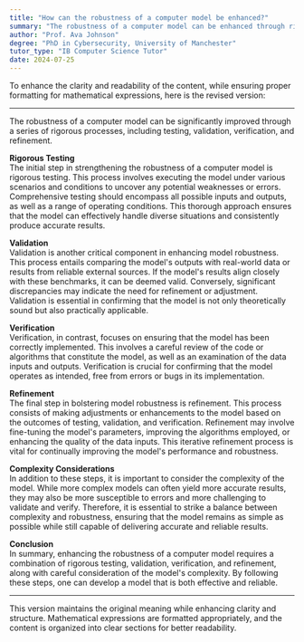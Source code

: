 ```yaml
---
title: "How can the robustness of a computer model be enhanced?"
summary: "The robustness of a computer model can be enhanced through rigorous testing, validation, verification, and refinement processes."
author: "Prof. Ava Johnson"
degree: "PhD in Cybersecurity, University of Manchester"
tutor_type: "IB Computer Science Tutor"
date: 2024-07-25
---
```


To enhance the clarity and readability of the content, while ensuring proper formatting for mathematical expressions, here is the revised version:

---

The robustness of a computer model can be significantly improved through a series of rigorous processes, including testing, validation, verification, and refinement.

**Rigorous Testing**  
The initial step in strengthening the robustness of a computer model is rigorous testing. This process involves executing the model under various scenarios and conditions to uncover any potential weaknesses or errors. Comprehensive testing should encompass all possible inputs and outputs, as well as a range of operating conditions. This thorough approach ensures that the model can effectively handle diverse situations and consistently produce accurate results.

**Validation**  
Validation is another critical component in enhancing model robustness. This process entails comparing the model's outputs with real-world data or results from reliable external sources. If the model's results align closely with these benchmarks, it can be deemed valid. Conversely, significant discrepancies may indicate the need for refinement or adjustment. Validation is essential in confirming that the model is not only theoretically sound but also practically applicable.

**Verification**  
Verification, in contrast, focuses on ensuring that the model has been correctly implemented. This involves a careful review of the code or algorithms that constitute the model, as well as an examination of the data inputs and outputs. Verification is crucial for confirming that the model operates as intended, free from errors or bugs in its implementation.

**Refinement**  
The final step in bolstering model robustness is refinement. This process consists of making adjustments or enhancements to the model based on the outcomes of testing, validation, and verification. Refinement may involve fine-tuning the model's parameters, improving the algorithms employed, or enhancing the quality of the data inputs. This iterative refinement process is vital for continually improving the model's performance and robustness.

**Complexity Considerations**  
In addition to these steps, it is important to consider the complexity of the model. While more complex models can often yield more accurate results, they may also be more susceptible to errors and more challenging to validate and verify. Therefore, it is essential to strike a balance between complexity and robustness, ensuring that the model remains as simple as possible while still capable of delivering accurate and reliable results.

**Conclusion**  
In summary, enhancing the robustness of a computer model requires a combination of rigorous testing, validation, verification, and refinement, along with careful consideration of the model's complexity. By following these steps, one can develop a model that is both effective and reliable.

--- 

This version maintains the original meaning while enhancing clarity and structure. Mathematical expressions are formatted appropriately, and the content is organized into clear sections for better readability.
    
